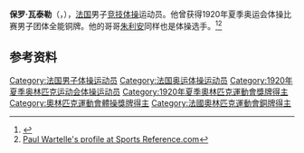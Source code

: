 {{NoteTA|G1=Sports}}
'''保罗·瓦泰勒'''（{{lang-fr|Paul Wartelle}}，{{bd|1892年|1月9日|1974年|12月7日}}），[[法国|法国]]男子[[竞技体操|竞技体操]]运动员。他曾获得1920年夏季奥运会体操比赛男子团体全能铜牌。他的哥哥[[朱利安·瓦泰勒|朱利安]]同样也是体操选手。<ref>{{Cite web|title=Paul WARTELLE|url=https://www.olympic.org/paul-wartelle|accessdate=2021-03-25|work=International Olympic Committee|archive-date=2017-11-15|archive-url=https://web.archive.org/web/20171115015402/https://www.olympic.org/Paul-Wartelle}}</ref><ref>[https://web.archive.org/web/20200417193921/https://www.sports-reference.com/olympics/athletes/wa/paul-wartelle-1.html Paul Wartelle's profile at Sports Reference.com]</ref>

== 参考资料 ==
{{reflist}}

{{Authority control}}
{{DEFAULTSORT:Wartelle, Paul}}
[[Category:法国男子体操运动员|Category:法国男子体操运动员]]
[[Category:法国奥运体操运动员|Category:法国奥运体操运动员]]
[[Category:1920年夏季奥林匹克运动会体操运动员|Category:1920年夏季奥林匹克运动会体操运动员]]
[[Category:1920年夏季奧林匹克運動會獎牌得主|Category:1920年夏季奧林匹克運動會獎牌得主]]
[[Category:奧林匹克運動會體操獎牌得主|Category:奧林匹克運動會體操獎牌得主]]
[[Category:法國奧林匹克運動會銅牌得主|Category:法國奧林匹克運動會銅牌得主]]